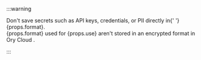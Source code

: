 :::warning

<p>
  Don't save secrets such as API keys, credentials, or PII directly in{' '}
  {props.format}.
  <br />
  {props.format} used for {props.use} aren't stored in an encrypted format in
  Ory Cloud .
</p>

:::
